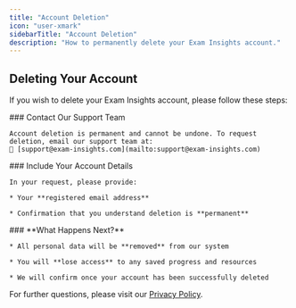 ```yaml
---
title: "Account Deletion"
icon: "user-xmark"
sidebarTitle: "Account Deletion"
description: "How to permanently delete your Exam Insights account."
---
```


## Deleting Your Account

If you wish to delete your Exam Insights account, please follow these steps:

<Steps>
  <Step title="Step 1">
    ### Contact Our Support Team

    Account deletion is permanent and cannot be undone. To request deletion, email our support team at:
    📧 [support@exam-insights.com](mailto:support@exam-insights.com)
  </Step>

  <Step title="Step 2">
    ### Include Your Account Details

    In your request, please provide:

    * Your **registered email address**

    * Confirmation that you understand deletion is **permanent**
  </Step>

  <Step title="Step 3">
    ### **What Happens Next?**

    * All personal data will be **removed** from our system

    * You will **lose access** to any saved progress and resources

    * We will confirm once your account has been successfully deleted
  </Step>
</Steps>

For further questions, please visit our [Privacy Policy](/privacy_policy).